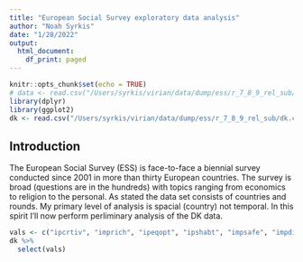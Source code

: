 ```yaml
---
title: "European Social Survey exploratory data analysis"
author: "Noah Syrkis"
date: "1/28/2022"
output:
  html_document:
    df_print: paged
---
```


```r
knitr::opts_chunk$set(echo = TRUE)
# data <- read.csv("/Users/syrkis/virian/data/dump/ess/r_7_8_9_rel_sub/ESS1-9e01_1.csv")
library(dplyr)
library(ggplot2)
dk <- read.csv("/Users/syrkis/virian/data/dump/ess/r_7_8_9_rel_sub/dk.csv")
```

## Introduction
The European Social Survey (ESS) is face-to-face a biennial survey conducted since 2001 in more than thirty European countries. The survey is broad (questions are in the hundreds) with topics ranging from economics to religion to the personal. As stated the data set consists of countries and rounds. My primary level of analysis is spacial (country) not temporal. In this spirit I'll now perform perliminary analysis of the DK data.

```r
vals <- c("ipcrtiv", "imprich", "ipeqopt", "ipshabt", "impsafe", "impdiff", "ipfrule", "ipudrst", "ipmodst", "ipgdtim", "impfree", "iphlppl", "ipsuces", "ipstrgv", "ipadvnt", "ipbhprp", "iprspot", "iplylfr", "impenv", "imptrad", "impfun")
dk %>%
  select(vals)
```



